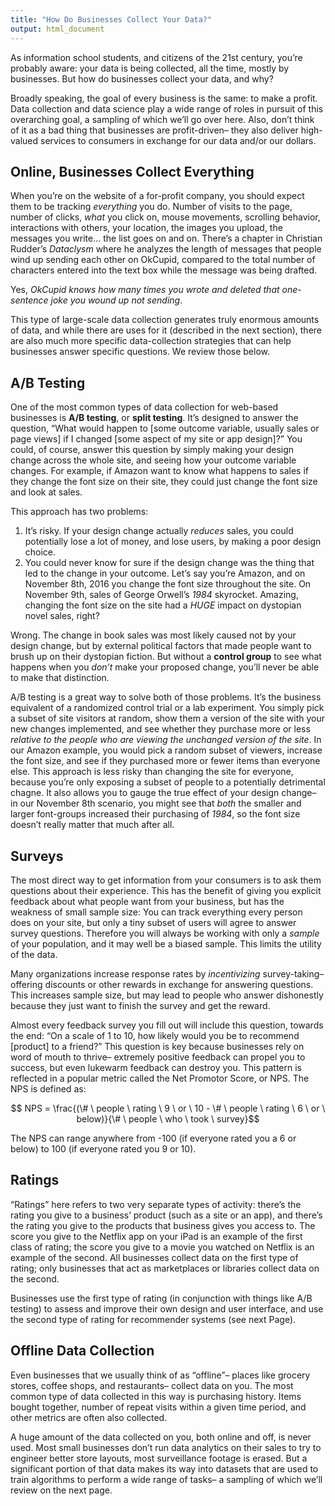 ```yaml
---
title: "How Do Businesses Collect Your Data?"
output: html_document
---
```


As information school students, and citizens of the 21st century, you're probably aware: your data is being collected, all the time, mostly by businesses. But how do businesses collect your data, and why? 

Broadly speaking, the goal of every business is the same: to make a profit. Data collection and data science play a wide range of roles in pursuit of this overarching goal, a sampling of which we'll go over here. Also, don't think of it as a bad thing that businesses are profit-driven-- they also deliver high-valued services to consumers in exchange for our data and/or our dollars. 

## Online, Businesses Collect **Everything**

When you're on the website of a for-profit company, you should expect them to be tracking *everything* you do. Number of visits to the page, number of clicks, *what* you click on, mouse movements, scrolling behavior, interactions with others, your location, the images you upload, the messages you write... the list goes on and on. There's a chapter in Christian Rudder's *Dataclysm* where he analyzes the length of messages that people wind up sending each other on OkCupid, compared to the total number of characters entered into the text box while the message was being drafted. 

Yes, *OkCupid knows how many times you wrote and deleted that one-sentence joke you wound up not sending*. 

This type of large-scale data collection generates truly enormous amounts of data, and while there are uses for it (described in the next section), there are also much more specific data-collection strategies that can help businesses answer specific questions. We review those below. 


## A/B Testing
One of the most common types of data collection for web-based businesses is **A/B testing**, or **split testing**. It's designed to answer the question, "What would happen to [some outcome variable, usually sales or page views] if I changed [some aspect of my site or app design]?" You could, of course, answer this question by simply making your design change across the whole site, and seeing how your outcome variable changes. For example, if Amazon want to know what happens to sales if they change the font size on their site, they could just change the font size and look at sales. 

This approach has two problems:

1. It's risky. If your design change actually *reduces* sales, you could potentially lose a lot of money, and lose users, by making a poor design choice.
2. You could never know for sure if the design change was the thing that led to the change in your outcome. Let's say you're Amazon, and on November 8th, 2016 you change the font size throughout the site. On November 9th, sales of George Orwell's *1984* skyrocket. Amazing, changing the font size on the site had a *HUGE* impact on dystopian novel sales, right? 

Wrong. The change in book sales was most likely caused not by your design change, but by external political factors that made people want to brush up on their dystopian fiction. But without a **control group** to see what happens when you *don't* make your proposed change, you'll never be able to make that distinction. 

A/B testing is a great way to solve both of those problems. It's the business equivalent of a randomized control trial or a lab experiment. You simply pick a subset of site visitors at random, show them a version of the site with your new changes implemented, and see whether they purchase more or less *relative to the people who are viewing the unchanged version of the site*. In our Amazon example, you would pick a random subset of viewers, increase the font size, and see if they purchased more or fewer items than everyone else. This approach is less risky than changing the site for everyone, because you're only exposing a subset of people to a potentially detrimental chagne. It also allows you to gauge the true effect of your design change-- in our November 8th scenario, you might see that *both* the smaller and larger font-groups increased their purchasing of *1984*, so the font size doesn't really matter that much after all. 



## Surveys

The most direct way to get information from your consumers is to ask them questions about their experience. This has the benefit of giving you explicit feedback about what people want from your business, but has the weakness of small sample size: You can track everything every person does on your site, but only a tiny subset of users will agree to answer survey questions. Therefore you will always be working with only a *sample* of your population, and it may well be a biased sample. This limits the utility of the data. 

Many organizations increase response rates by *incentivizing* survey-taking-- offering discounts or other rewards in exchange for answering questions. This increases sample size, but may lead to people who answer dishonestly because they just want to finish the survey and get the reward. 

Almost every feedback survey you fill out will include this question, towards the end: "On a scale of 1 to 10, how likely would you be to recommend [product] to a friend?" This question is key because businesses rely on word of mouth to thrive-- extremely positive feedback can propel you to success, but even lukewarm feedback can destroy you. This pattern is reflected in a popular metric called the Net Promotor Score, or NPS. The NPS is defined as:

$$ NPS =  \frac{(\# \ people \ rating \ 9 \ or \ 10 - \# \ people \ rating \ 6 \ or \ below)}{\# \ people \ who \ took \ survey}$$

The NPS can range anywhere from -100 (if everyone rated you a 6 or below) to 100 (if everyone rated you 9 or 10). 


## Ratings
"Ratings" here refers to two very separate types of activity: there's the rating you give to a business' product (such as a site or an app), and there's the rating you give to the products that business gives you access to. The score you give to the Netflix app on your iPad is an example of the first class of rating; the score you give to a movie you watched on Netflix is an example of the second. All businesses collect data on the first type of rating; only businesses that act as marketplaces or libraries collect data on the second. 

Businesses use the first type of rating (in conjunction with things like A/B testing) to assess and improve their own design and user interface, and use the second type of rating for recommender systems (see next Page). 


## Offline Data Collection

Even businesses that we usually think of as "offline"-- places like grocery stores, coffee shops, and restaurants-- collect data on you. The most common type of data collected in this way is purchasing history. Items bought together, number of repeat visits within a given time period, and other metrics are often also collected. 

A huge amount of the data collected on you, both online and off, is never used. Most small businesses don't run data analytics on their sales to try to engineer better store layouts, most surveillance footage is erased. But a significant portion of that data makes its way into datasets that are used to train algorithms to perform a wide range of tasks-- a sampling of which we'll review on the next page. 




